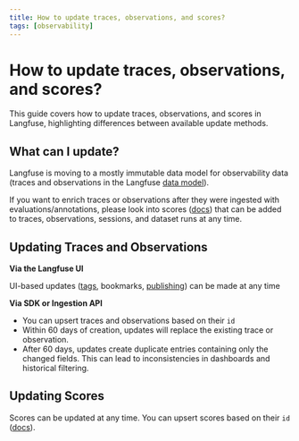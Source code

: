 ```yaml
---
title: How to update traces, observations, and scores?
tags: [observability]
---
```


# How to update traces, observations, and scores?

This guide covers how to update traces, observations, and scores in Langfuse, highlighting differences between available update methods.

## What can I update?

Langfuse is moving to a mostly immutable data model for observability data (traces and observations in the Langfuse [data model](/docs/observability/data-model)).

If you want to enrich traces or observations after they were ingested with evaluations/annotations, please look into scores ([docs](/docs/evaluation/evaluation-methods/custom-scores)) that can be added to traces, observations, sessions, and dataset runs at any time.

## Updating Traces and Observations

**Via the Langfuse UI**

UI-based updates ([tags](/docs/observability/features/tags), bookmarks, [publishing](/docs/observability/features/url)) can be made at any time

**Via SDK or Ingestion API**

- You can upsert traces and observations based on their `id`
- Within 60 days of creation, updates will replace the existing trace or observation.
- After 60 days, updates create duplicate entries containing only the changed fields. This can lead to inconsistencies in dashboards and historical filtering.

## Updating Scores

Scores can be updated at any time. You can upsert scores based on their `id` ([docs](/docs/evaluation/evaluation-methods/custom-scores#update)).

